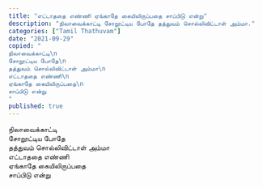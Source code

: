 ```yaml
---
title: "எட்டாததை எண்ணி ஏங்காதே கையிலிருப்பதை சாப்பிடு என்று"
description: "நிலாவைக்காட்டி சோறூட்டிய போதே தத்துவம் சொல்லிவிட்டாள் அம்மா."
categories: ["Tamil Thathuvam"]
date: "2021-09-29"
copied: "
நிலாவைக்காட்டி\n
சோறூட்டிய போதே\n
தத்துவம் சொல்லிவிட்டாள் அம்மா\n
எட்டாததை எண்ணி\n
ஏங்காதே கையிலிருப்பதை\n
சாப்பிடு என்று
"
published: true
---
```


நிலாவைக்காட்டி  
சோறூட்டிய போதே  
தத்துவம் சொல்லிவிட்டாள் அம்மா  
எட்டாததை எண்ணி  
ஏங்காதே கையிலிருப்பதை  
சாப்பிடு என்று

